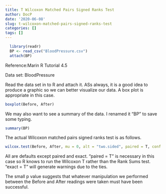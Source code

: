 ```yaml
---
title: T Wilcoxon Matched Pairs Signed Ranks Test
author: DocP
date: '2020-06-08'
slug: t-wilcoxon-matched-pairs-signed-ranks-test
categories: []
tags: []
---
```

```r
  library(readr)
  BP <- read_csv("BloodPressure.csv")
  attach(BP)
  ```


Reference:Marin R Tutorial 4.5

Data set: BloodPressure

Read the data set in to R and attach it.
ASs always, it is a good idea to produce a graphic so we can better visualize our data. A box plot is appropriate in this case.

```r
boxplot(Before, After)
```

We may also want to see a summary of the data. I renamed it "BP" to save some typing.

```r
summary(BP)
```

The actual Wilcoxon matched pairs signed ranks test is as follows.

```r
wilcox.test(Before, After, mu = 0, alt = "two.sided", paired = T, conf.int = T, conf.level = 0.99, exact = F)
```

All are defaults except paired and exact. "paired = T" is necessary in this case so R knows to run the Wilcoxon T rather than the Rank Sums test. "exact = T" will generate warnings due to the ties.

The small p value suggests that whatever manipulation we performed between the Before and After readings were taken must have been successful.

